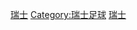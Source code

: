 {{Catnav|頁面分類|人物|職業|教练|足球教练}}
{{Catnav|頁面分類|人物|各職業人物|教练|足球教练}}
{{Catnav|頁面分類|...|足球|各國足球|瑞士足球}}
{{Catnav|頁面分類|...|体育|教练|足球教练}}

[[Category:依國籍劃分的足球主教練|瑞士]]
[[Category:瑞士足球|Category:瑞士足球]]
[[Category:在瑞士執教的足球主教練|瑞士]]